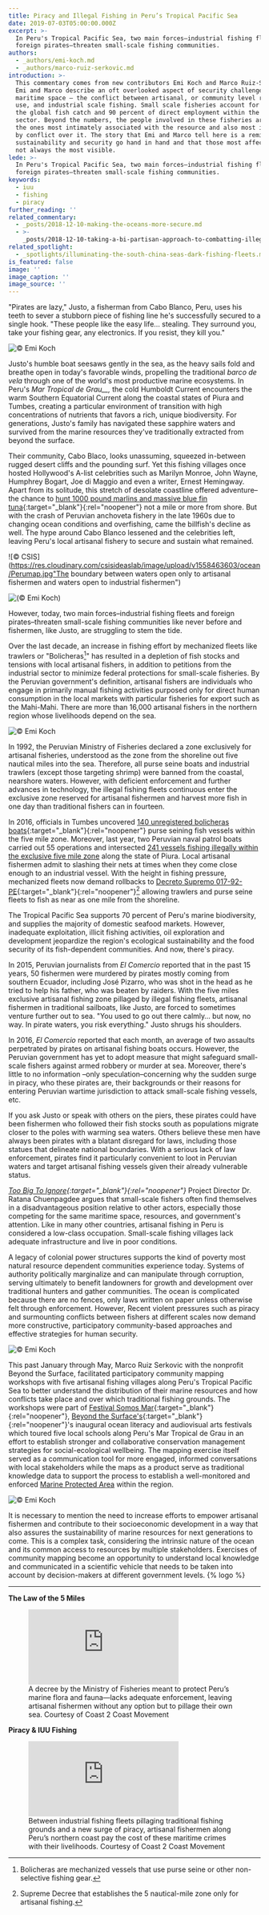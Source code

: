 ```yaml
---
title: Piracy and Illegal Fishing in Peru’s Tropical Pacific Sea
date: 2019-07-03T05:00:00.000Z
excerpt: >-
  In Peru's Tropical Pacific Sea, two main forces–industrial fishing fleets and
  foreign pirates–threaten small-scale fishing communities.
authors:
  - _authors/emi-koch.md
  - _authors/marco-ruiz-serkovic.md
introduction: >-
  This commentary comes from new contributors Emi Koch and Marco Ruiz-Serkovic.
  Emi and Marco describe an oft overlooked aspect of security challenges in the
  maritime space – the conflict between artisanal, or community level resource
  use, and industrial scale fishing. Small scale fisheries account for half of
  the global fish catch and 90 percent of direct employment within the fisheries
  sector. Beyond the numbers, the people involved in these fisheries are often
  the ones most intimately associated with the resource and also most impacted
  by conflict over it. The story that Emi and Marco tell here is a reminder that
  sustainability and security go hand in hand and that those most affected are
  not always the most visible.
lede: >-
  In Peru's Tropical Pacific Sea, two main forces–industrial fishing fleets and
  foreign pirates–threaten small-scale fishing communities.
keywords:
  - iuu
  - fishing
  - piracy
further_reading: ''
related_commentary:
  - _posts/2018-12-10-making-the-oceans-more-secure.md
  - >-
    _posts/2018-12-10-taking-a-bi-partisan-approach-to-combatting-illegal-fishing.md
related_spotlight:
  - _spotlights/illuminating-the-south-china-seas-dark-fishing-fleets.md
is_featured: false
image: ''
image_caption: ''
image_source: ''
---
```

"Pirates are lazy," Justo, a fisherman from Cabo Blanco, Peru, uses his teeth to sever a stubborn piece of fishing line he's successfully secured to a single hook. "These people like the easy life… stealing. They surround you, take your fishing gear, any electronics. If you resist, they kill you."

![© Emi Koch](https://res.cloudinary.com/csisideaslab/image/upload/v1558463603/ocean/Peru__Artisanal-Fisherman-SU6A5363-2.jpg 'Justo (whose name has been changed for his protection), as he gently tugs at the fishing line casted 20 minutes ago.')

Justo's humble boat seesaws gently in the sea, as the heavy sails fold and breathe open in today's favorable winds, propelling the traditional _barco de vela_ through one of the world's most productive marine ecosystems. In Peru's _Mar Tropical de Grau\_\_,_ the cold Humboldt Current encounters the warm Southern Equatorial Current along the coastal states of Piura and Tumbes, creating a particular environment of transition with high concentrations of nutrients that favors a rich, unique biodiversity. For generations, Justo's family has navigated these sapphire waters and survived from the marine resources they've traditionally extracted from beyond the surface.

Their community, Cabo Blaco, looks unassuming, squeezed in-between rugged desert cliffs and the pounding surf. Yet this fishing villages once hosted Hollywood's A-list celebrities such as Marilyn Monroe, John Wayne, Humphrey Bogart, Joe di Maggio and even a writer, Ernest Hemingway. Apart from its solitude, this stretch of desolate coastline offered adventure–the chance to [hunt 1000 pound marlins and massive blue fin tuna](https://www.sportfishingmag.com/greatest-big-game-fishing-world-has-ever-known#page-20){:target="\_blank"}{:rel="noopener"} not a mile or more from shore. But with the crash of Peruvian anchoveta fishery in the late 1960s due to changing ocean conditions and overfishing, came the billfish's decline as well. The hype around Cabo Blanco lessened and the celebrities left, leaving Peru's local artisanal fishery to secure and sustain what remained.

![© CSIS](https://res.cloudinary.com/csisideaslab/image/upload/v1558463603/ocean/Perumap.jpg"The boundary between waters open only to artisanal fishermen and waters open to industrial fishermen")

![(© Emi Koch)](https://res.cloudinary.com/csisideaslab/image/upload/v1558463603/ocean/Peru__Traditional-Fisherman-Small-Catch-SU6A4980-2_SU6A5060 '<strong>LEFT:</strong> Pirates likely target artisanal fishing boats since Peru’s small-scale fishermen are already in a vulnerable position; living in poverty and without adequate infrastructure, access to healthcare, nor support from the government, especially law enforcement <span style="font-family: proxima-nova,sans-serif;font-size: .8125rem; color: #767676;line-height: .92;letter-spacing: .3px;">(© Emi Koch)</span> <strong>RIGHT:</strong> Artisanal fishermen return with a small catch after an early morning spent on the water. Many of Peru’s small-scale fishermen still use traditional fishing methods and their boats powered by the wind alone.')

However, today, two main forces–industrial fishing fleets and foreign pirates–threaten small-scale fishing communities like never before and fishermen, like Justo, are struggling to stem the tide.

Over the last decade, an increase in fishing effort by mechanized fleets like trawlers or "Bolicheras[^1]" has resulted in a depletion of fish stocks and tensions with local artisanal fishers, in addition to petitions from the industrial sector to minimize federal protections for small-scale fisheries. By the Peruvian government's definition, artisanal fishers are individuals who engage in primarily manual fishing activities purposed only for direct human consumption in the local markets with particular fisheries for export such as the Mahi-Mahi. There are more than 16,000 artisanal fishers in the northern region whose livelihoods depend on the sea.

![© Emi Koch](https://res.cloudinary.com/csisideaslab/image/upload/v1558463603/ocean/Peru__Bass-Seabass-Rockfish-SU6A5469-2.jpg 'This morning’s catch: Doncella or “Maiden” (Rose thread-fin bass, Splittail bass), Cabrilla (Peruvian rock seabass), and Diablito or “Little Devil” (Semaphore rockfish).')

In 1992, the Peruvian Ministry of Fisheries declared a zone exclusively for artisanal fisheries, understood as the zone from the shoreline out five nautical miles into the sea. Therefore, all purse seine boats and industrial trawlers (except those targeting shrimp) were banned from the coastal, nearshore waters. However, with deficient enforcement and further advances in technology, the illegal fishing fleets continuous enter the exclusive zone reserved for artisanal fishermen and harvest more fish in one day than traditional fishers can in fourteen.

In 2016, officials in Tumbes uncovered [140 unregistered bolicheras boats](https://elcomercio.pe/peru/tumbes/cerca-140-naves-pescan-5-millas-tumbes-230065){:target="\_blank"}{:rel="noopener"} purse seining fish vessels within the five mile zone. Moreover, last year, two Peruvian naval patrol boats carried out 55 operations and intersected [241 vessels fishing illegally within the exclusive five mile zone](https://elcomercio.pe/peru/piura-bolicheras-extraen-recurso-marino-area-pesca-artesanal-noticia-498298) along the state of Piura. Local artisanal fishermen admit to slashing their nets at times when they come close enough to an industrial vessel. With the height in fishing pressure, mechanized fleets now demand rollbacks to [Decreto Supremo 017-92-PE](http://www2.produce.gob.pe/dispositivos/publicaciones/ds017-92-pe.pdf){:target="\_blank"}{:rel="noopener"}[^2] allowing trawlers and purse seine fleets to fish as near as one mile from the shoreline.

The Tropical Pacific Sea supports 70 percent of Peru's marine biodiversity, and supplies the majority of domestic seafood markets. However, inadequate exploitation, illicit fishing activities, oil exploration and development jeopardize the region's ecological sustainability and the food security of its fish-dependent communities. And now, there's piracy.

In 2015, Peruvian journalists from _El Comercio_ reported that in the past 15 years, 50 fishermen were murdered by pirates mostly coming from southern Ecuador, including José Pizarro, who was shot in the head as he tried to help his father, who was beaten by raiders. With the five miles exclusive artisanal fishing zone pillaged by illegal fishing fleets, artisanal fishermen in traditional sailboats, like Justo, are forced to sometimes venture further out to sea. "You used to go out there calmly… but now, no way. In pirate waters, you risk everything." Justo shrugs his shoulders.

In 2016, _El Comercio_ reported that each month, an average of two assaults perpetrated by pirates on artisanal fishing boats occurs. However, the Peruvian government has yet to adopt measure that might safeguard small-scale fishers against armed robbery or murder at sea. Moreover, there's little to no information –only speculation–concerning why the sudden surge in piracy, who these pirates are, their backgrounds or their reasons for entering Peruvian wartime jurisdiction to attack small-scale fishing vessels, etc.

If you ask Justo or speak with others on the piers, these pirates could have been fishermen who followed their fish stocks south as populations migrate closer to the poles with warming sea waters. Others believe these men have always been pirates with a blatant disregard for laws, including those statues that delineate national boundaries. With a serious lack of law enforcement, pirates find it particularly convenient to loot in Peruvian waters and target artisanal fishing vessels given their already vulnerable status.

_[Too Big To Ignore](http://toobigtoignore.net/){:target="\_blank"}{:rel="noopener"}_ Project Director Dr. Ratana Chuenpagdee argues that small-scale fishers often find themselves in a disadvantageous position relative to other actors, especially those competing for the same maritime space, resources, and government's attention. Like in many other countries, artisanal fishing in Peru is considered a low-class occupation. Small-scale fishing villages lack adequate infrastructure and live in poor conditions.

A legacy of colonial power structures supports the kind of poverty most natural resource dependent communities experience today. Systems of authority politically marginalize and can manipulate through corruption, serving ultimately to benefit landowners for growth and development over traditional hunters and gather communities. The ocean is complicated because there are no fences, only laws written on paper unless otherwise felt through enforcement. However, Recent violent pressures such as piracy and surmounting conflicts between fishers at different scales now demand more constructive, participatory community-based approaches and effective strategies for human security.

![© Emi Koch](https://res.cloudinary.com/csisideaslab/image/upload/v1558463603/ocean/Peru__Mapping-Fishing-Grounds-SU6A4808-2.jpg 'A small group of artisanal fishermen from Los Órganos, Peru indicate on the map their traditional fishing grounds and areas prone to conflicts in and outside 5-nautical mile zone legally designated for small-scale fisheries.')

This past January through May, Marco Ruiz Serkovic with the nonprofit Beyond the Surface, facilitated participatory community mapping workshops with five artisanal fishing villages along Peru's Tropical Pacific Sea to better understand the distribution of their marine resources and how conflicts take place and over which traditional fishing grounds. The workshops were part of [Festival Somos Mar](https://www.coast2coastmovement.com/festivals){:target="\_blank"}{:rel="noopener"}, [Beyond the Surface's](https://www.beyondthesurfaceinternational.org){:target="\_blank"}{:rel="noopener"}'s inaugural ocean literacy and audiovisual arts festivals which toured five local schools along Peru's Mar Tropical de Grau in an effort to establish stronger and collaborative conservation management strategies for social-ecological wellbeing. The mapping exercise itself served as a communication tool for more engaged, informed conversations with local stakeholders while the maps as a product serve as traditional knowledge data to support the process to establish a well-monitored and enforced [Marine Protected Area](https://www.inkaterra.com/inkaterra-asociacion-org/en/research/ocean-forest/marine-protected-area-and-sustainable-fishing/) within the region.

![© Emi Koch](https://res.cloudinary.com/csisideaslab/image/upload/v1558463603/ocean/Peru__Traditional-Sailing-SU6A5441-2.jpg 'Justo’s traditional barco de vela (sailboat) sways in the calm winds about 3-nautical miles from Cabo Blanco, Peru.')

It is necessary to mention the need to increase efforts to empower artisanal fishermen and contribute to their socioeconomic development in a way that also assures the sustainability of marine resources for next generations to come. This is a complex task, considering the intrinsic nature of the ocean and its common access to resources by multiple stakeholders. Exercises of community mapping become an opportunity to understand local knowledge and communicated in a scientific vehicle that needs to be taken into account by decision-makers at different government levels. {% logo %}

---

**The Law of the 5 Miles**

<figure class="post-feature-video">
  <div class="video-wrapper"><iframe allow="autoplay; encrypted-media" allowfullscreen="" frameborder="0" title="" src="https://www.youtube.com/embed/__EkNhZbtg8"></iframe>
  </div>
  <figcaption class="img-caption">A decree by the Ministry of Fisheries meant to protect Peru’s marine flora and fauna—lacks adequate enforcement, leaving artisanal fishermen without any option but to pillage their own sea. <span class="img-caption__source">Courtesy of Coast 2 Coast Movement</span></figcaption>
</figure>

**Piracy & IUU Fishing**

<figure class="post-feature-video">
  <div class="video-wrapper"><iframe allow="autoplay; encrypted-media" allowfullscreen="" frameborder="0" title="" src="https://www.youtube.com/embed/fvWQ6tCLe_I"></iframe></div>
  <figcaption class="img-caption">Between industrial fishing fleets pillaging traditional fishing grounds and a new surge of piracy, artisanal fishermen along Peru’s northern coast pay the cost of these maritime crimes with their livelihoods. <span class="img-caption__source">Courtesy of Coast 2 Coast Movement</span></figcaption>
</figure>

<!-- prettier-ignore -->
[^1]: Bolicheras are mechanized vessels that use purse seine or other non-selective fishing gear.

<!-- prettier-ignore -->
[^2]: Supreme Decree that establishes the 5 nautical-mile zone only for artisanal fishing.
